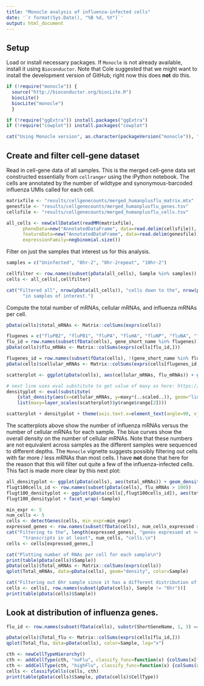 ```yaml
---
title: "Monocle analysis of influenza-infected cells"
date: '`r format(Sys.Date(), "%B %d, %Y")`'
output: html_document
---
```


## Setup
Load or install necessary packages.
If `Monocle` is not already available, install it using `Bioconductor`.
Note that Cole suggested that we might want to install the development version of GitHub; right now this does **not** do this.
```r

if (!require("monocle")) {
  source("http://bioconductor.org/biocLite.R")
  biocLite()
  biocLite("monocle")
  }

if (!require("ggExtra")) install.packages("ggExtra")
if (!require("cowplot")) install.packages("cowplot")
```
```r
cat("Using Monocle version", as.character(packageVersion("monocle")), "\n")
```

## Create and filter cell-gene dataset
Read in cell-gene data of all samples.
This is the merged cell-gene data set constructed essentially from `cellranger` using the iPython notebook.
The cells are annotated by the number of wildtype and synonymous-barcoded influenza UMIs called for each cell.
```r
matrixfile <- "results/cellgenecounts/merged_humanplusflu_matrix.mtx"
genesfile <- "results/cellgenecounts/merged_humanplusflu_genes.tsv"
cellsfile <- "results/cellgenecounts/merged_humanplusflu_cells.tsv"

all_cells <- newCellDataSet(readMM(matrixfile), 
      phenoData=new("AnnotatedDataFrame", data=read.delim(cellsfile)), 
      featureData=new("AnnotatedDataFrame", data=read.delim(genesfile)),
      expressionFamily=negbinomial.size())
```

Filter on just the samples that interest us for this analysis.
```r
samples = c("Uninfected", "8hr-2", "8hr-2repeat", "10hr-2")

cellfilter <- row.names(subset(pData(all_cells), Sample %in% samples))
cells <- all_cells[,cellfilter]

cat("Filtered all", nrow(pData(all_cells)), "cells down to the", nrow(pData(cells)), 
      "in samples of interest.")
```

Compute the total number of mRNAs, cellular mRNAs, and influenza mRNAs per cell.
```r
pData(cells)$total_mRNAs <- Matrix::colSums(exprs(cells))

flugenes = c("fluPB2", "fluPB1", "fluPA", "fluHA", "fluNP", "fluNA", "fluM", "fluNS")
flu_id = row.names(subset(fData(cells), gene_short_name %in% flugenes))
pData(cells)$flu_mRNAs <- Matrix::colSums(exprs(cells[flu_id,]))

flugenes_id = row.names(subset(fData(cells), !(gene_short_name %in% flugenes)))
pData(cells)$cellular_mRNAs <- Matrix::colSums(exprs(cells[flugenes_id,]))
```

```r
scatterplot <- ggplot(pData(cells), aes(cellular_mRNAs, flu_mRNAs)) + geom_point()

# next line uses eval substitute to get value of maxy as here: https://stackoverflow.com/a/10659563
densityplot <- eval(substitute(
    {stat_density(aes(x=cellular_mRNAs, y=maxy*(..scaled..)), geom="line", color='blue')}, 
    list(maxy=layer_scales(scatterplot)$y$range$range[2])))  

scatterplot + densityplot + theme(axis.text.x=element_text(angle=90, vjust=0.5)) + facet_wrap(~Sample)
```
The scatterplots above show the number of influenza mRNAs versus the number of cellular mRNAs for each sample. 
The blue curves show the overall density on the number of cellular mRNAs.
Note that these numbers are not equivalent across samples as the different samples were sequenced to different depths.
The `Monocle` vignette suggests possibly filtering out cells with far more / less mRNAs than most cells.
I have **not** done that here for the reason that this will filter out quite a few of the influenza-infected cells.
This fact is made more clear by this next plot:
```r
all_densityplot <- ggplot(pData(cells), aes(total_mRNAs)) + geom_density()
flugt100cells_id <- row.names(subset(pData(cells), flu_mRNAs > 100))
flugt100_densityplot <- ggplot(pData(cells[,flugt100cells_id]), aes(total_mRNAs)) + geom_density()
flugt100_densityplot + facet_wrap(~Sample)
```


```r
min_expr <- 5
num_cells <- 5
cells <- detectGenes(cells, min_expr=min_expr)
expressed_genes <- row.names(subset(fData(cells), num_cells_expressed >= num_cells))
cat("Filtering to the", length(expressed_genes), "genes expressed at >=", min_expr,
      "transcripts in at least", num_cells, "cells.\n")
cells <- cells[expressed_genes,]

cat("Plotting number of RNAs per cell for each sample\n")
print(table(pData(cells)$Sample))
pData(cells)$Total_mRNAs <- Matrix::colSums(exprs(cells))
qplot(Total_mRNAs, data=pData(cells), geom="density", color=Sample)

cat("Filtering out 6hr sample since it has a different distribution of RNA per cell")
cells <- cells[, row.names(subset(pData(cells), Sample != "6hr"))]
print(table(pData(cells)$Sample))
```

## Look at distribution of influenza genes.
```r
flu_id <- row.names(subset(fData(cells), substr(ShortGeneName, 1, 3) == "flu"))

pData(cells)$Total_flu <- Matrix::colSums(exprs(cells[flu_id,]))
qplot(Total_flu, data=pData(cells), color=Sample, log="x")

cth <- newCellTypeHierarchy()
cth <- addCellType(cth, "noFlu", classify_func=function(x) {colSums(x[flu_id,]) == 0})
cth <- addCellType(cth, "highFlu", classify_func=function(x) {colSums(x[flu_id,]) >= 100}) 
cells <- classifyCells(cells, cth)
print(table(pData(cells)$Sample, pData(cells)$CellType))
```


